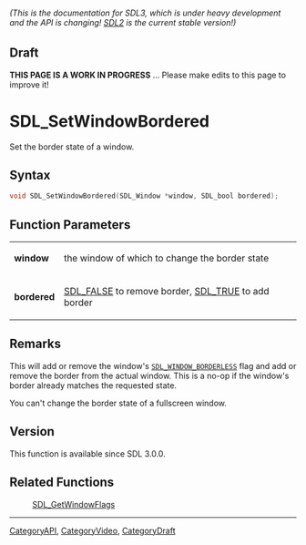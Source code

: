 ====== (This is the documentation for SDL3, which is under heavy development and the API is changing! [https://wiki.libsdl.org/SDL2/ SDL2] is the current stable version!) ======

== Draft ==

'''THIS PAGE IS A WORK IN PROGRESS''' ... Please make edits to this page to improve it!



<!-- #*^*^*^*^*See https://wiki.libsdl.org/SGFunctions for details on editing this page*^*^*^*^* -->
= SDL_SetWindowBordered =

Set the border state of a window.

== Syntax ==

<syntaxhighlight lang='c'>
void SDL_SetWindowBordered(SDL_Window *window, SDL_bool bordered);
</syntaxhighlight>

== Function Parameters ==

{|
|'''window'''
|the window of which to change the border state
|-
|'''bordered'''
|[[SDL_FALSE]] to remove border, [[SDL_TRUE]] to add border
|}

== Remarks ==

This will add or remove the window's <code>[[SDL_WINDOW_BORDERLESS]]</code>
flag and add or remove the border from the actual window. This is a no-op
if the window's border already matches the requested state.

You can't change the border state of a fullscreen window.

== Version ==

This function is available since SDL 3.0.0.

== Related Functions ==

:[[SDL_GetWindowFlags]]

----
[[CategoryAPI]], [[CategoryVideo]], [[CategoryDraft]]
<!-- #See the Style Guide for instructions on editing the footer. -->


